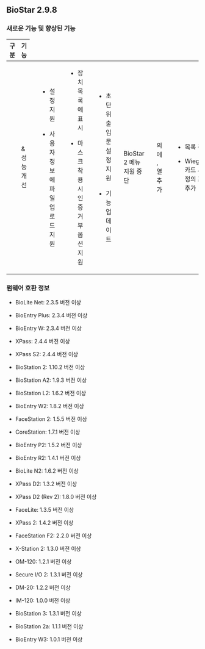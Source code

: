 ## BioStar 2.9.8

### 새로운 기능 및 향상된 기능

<Table>
<Thead>

<Th>구분</Th>

<Th>기능</Th>

</Thead>
<Tbody>
<Row>

<Td><Cmd sid='common.general' /></Td>

<Td><Cmd sid='common.gnb.report' /> & <Cmd sid='common.gnb.dashboard' /> 성능 개선</Td>

</Row>
<Row>

<Td><Cmd sid='common.gnb.user' /></Td>

<Td>

* <Cmd sid='device.info.serverPrivateMsg' /> 설정 지원

* 사용자 정보에 파일 업로드 지원

</Td>

</Row>
<Row>

<Td><Cmd sid='common.gnb.device' /></Td>

<Td>

* 장치 목록에 <Cmd sid='device.firmwareVersion' /> 표시

* 마스크 착용 시 인증 거부 옵션 지원

</Td>

</Row>
<Row>

<Td><Cmd sid='common.gnb.door' /></Td>

<Td>

* 초 단위 출입문 <Cmd sid='door.openTime' /> 설정 지원

* <Cmd sid='timedAPB.title' /> 기능 업데이트

</Td>

</Row>
<Row>

<Td><Cmd sid='common.gnb.video' /></Td>

<Td>BioStar 2 <Cmd sid='common.gnb.video' /> 메뉴 지원 중단</Td>

</Row>
<Row>

<Td><Cmd sid='common.gnb.monitoring' /></Td>

<Td><Cmd sid='monitoring.pastEvent' />의 <Cmd sid='columnSetting.columnList' />에 <Cmd sid='common.elevator' />, <Cmd sid='common.zone' /> 열 추가</Td>

</Row>
<Row>

<Td><Cmd sid='common.setting' /></Td>

<Td>

* <Cmd sid='setting.card.deletedCsnMobileCard' /> 목록 추가

* Wiegand 카드 사전 정의 포맷 추가

</Td>

</Row>
</Tbody>

</Table>

### 펌웨어 호환 정보

* BioLite Net: 2.3.5 버전 이상

* BioEntry Plus: 2.3.4 버전 이상

* BioEntry W: 2.3.4 버전 이상

* XPass: 2.4.4 버전 이상

* XPass S2: 2.4.4 버전 이상

* BioStation 2: 1.10.2 버전 이상

* BioStation A2: 1.9.3 버전 이상

* BioStation L2: 1.6.2 버전 이상

* BioEntry W2: 1.8.2 버전 이상

* FaceStation 2: 1.5.5 버전 이상

* CoreStation: 1.7.1 버전 이상

* BioEntry P2: 1.5.2 버전 이상

* BioEntry R2: 1.4.1 버전 이상

* BioLite N2: 1.6.2 버전 이상

* XPass D2: 1.3.2 버전 이상

* XPass D2 (Rev 2): 1.8.0 버전 이상

* FaceLite: 1.3.5 버전 이상

* XPass 2: 1.4.2 버전 이상

* FaceStation F2: 2.2.0 버전 이상

* X-Station 2: 1.3.0 버전 이상

* OM-120: 1.2.1 버전 이상

* Secure I/O 2: 1.3.1 버전 이상

* DM-20: 1.2.2 버전 이상

* IM-120: 1.0.0 버전 이상

* BioStation 3: 1.3.1 버전 이상

* BioStation 2a: 1.1.1 버전 이상

* BioEntry W3: 1.0.1 버전 이상